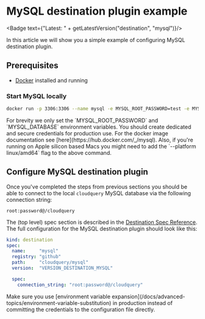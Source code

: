 # MySQL destination plugin example


<Badge text={"Latest: " + getLatestVersion("destination", "mysql")}/>

In this article we will show you a simple example of configuring MySQL destination plugin.

## Prerequisites

- [Docker](https://docs.docker.com/get-docker/) installed and running

### Start MySQL locally

```sh copy
docker run -p 3306:3306 --name mysql -e MYSQL_ROOT_PASSWORD=test -e MYSQL_DATABASE=cloudquery -d mysql:latest
```

<Callout type="info">
For brevity we only set the `MYSQL_ROOT_PASSWORD` and `MYSQL_DATABASE` environment variables. You should create dedicated and secure credentials for production use.
For the docker image documentation see [here](https://hub.docker.com/_/mysql).
Also, if you're running on Apple silicon based Macs you might need to add the `--platform linux/amd64` flag to the above command.
</Callout>

## Configure MySQL destination plugin

Once you've completed the steps from previous sections you should be able to connect to the local `cloudquery` MySQL database via the following connection string:

```text copy
root:password@/cloudquery
```

The (top level) spec section is described in the [Destination Spec Reference](/docs/reference/destination-spec).
The full configuration for the MySQL destination plugin should look like this:

```yaml copy
kind: destination
spec:
  name:     "mysql"
  registry: "github"
  path:     "cloudquery/mysql"
  version:  "VERSION_DESTINATION_MYSQL"

  spec:
    connection_string: "root:password@/cloudquery"
```

<Callout type="info">
Make sure you use [environment variable expansion](/docs/advanced-topics/environment-variable-substitution) in production instead of committing the credentials to the configuration file directly.
</Callout>
